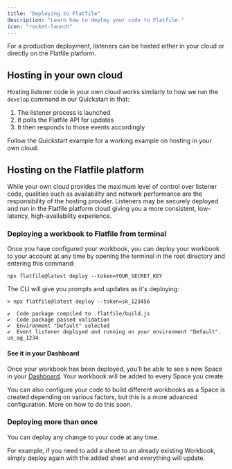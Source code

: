 ```yaml
---
title: "Deploying to Flatfile"
description: "Learn how to deploy your code to Flatfile."
icon: "rocket-launch"
---
```


For a production deployment, listeners can be hosted either in your cloud or directly on the Flatfile platform. 

## Hosting in your own cloud

Hosting listener code in your own cloud works similarly to how we run the `develop` command in our Quickstart in that: 

1. The listener process is launched
2. It polls the Flatfile API for updates
3. It then responds to those events accordingly

Follow the Quickstart example for a working example on hosting in your own cloud.

## Hosting on the Flatfile platform

While your own cloud provides the maximum level of control over listener code, qualities such as availability and network performance are the responsibility of the hosting provider. Listeners may be securely deployed and run in the Flatfile platform cloud giving you a more consistent, low-latency, high-availability experience. 


### Deploying a workbook to Flatfile from terminal

Once you have configured your workbook, you can deploy your workbook to your account at any time
by opening the terminal in the root directory and entering this command:

`npx flatfile@latest deploy --token=YOUR_SECRET_KEY`

The CLI will give you prompts and updates as it's deploying:

``` terminal
> npx flatfile@latest deploy --token=sk_123456

✔  Code package compiled to .flatfile/build.js
✔  Code package passed validation
✔  Environment "Default" selected
✔  Event listener deployed and running on your environment "Default". us_ag_1234
```

#### See it in your Dashboard

Once your workbook has been deployed, you’ll be able to see a new Space in your [Dashboard](https://platform.flatfile.com).   Your workbook will be added to every Space you create. 

<Note>
  You can also configure your code to build different workbooks as a Space is created depending on various factors, but this is a more advanced configuration. 
  More on how to do this soon. 
</Note>


### Deploying more than once

You can deploy any change to your code at any time. 

For example, if you need to add a sheet to an already existing Workbook, simply deploy again with the added sheet and everything will update.

